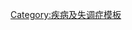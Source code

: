 {{navbox
| name      = Disorders of consciousness
| title     = [[意識障礙]]
| listclass = hlist
| state     = {{{state|autocollapse}}}

| group1 = 一般病徵
| list1  = 
* [[最小意識狀態]]
* [[持續性植物狀態]]（植物人）
| group2 = 相關病徵
| list2  = 
* [[闭锁综合征]]
* [[昏迷|慢性昏迷]]
* [[腦幹死亡]]

}}<noinclude>
{{collapsible option}}
[[Category:疾病及失调症模板]]
</noinclude>